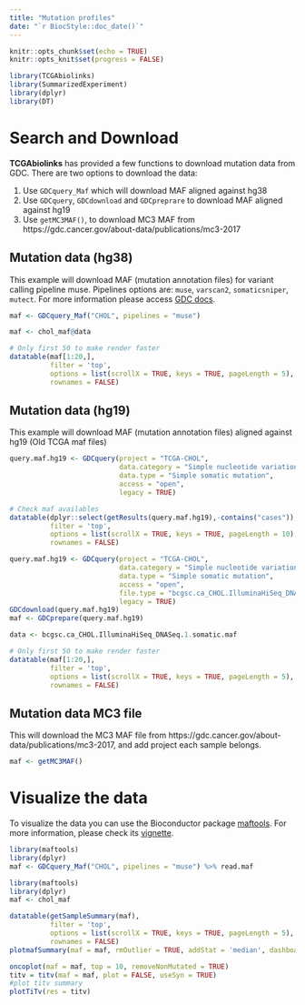 ```yaml
---
title: "Mutation profiles"
date: "`r BiocStyle::doc_date()`"
---
```


```r
knitr::opts_chunk$set(echo = TRUE)
knitr::opts_knit$set(progress = FALSE)
```

```r
library(TCGAbiolinks)
library(SummarizedExperiment)
library(dplyr)
library(DT)
```


# Search and Download

**TCGAbiolinks** has provided a few functions to download mutation data from GDC.
There are two options to download the data:

1. Use `GDCquery_Maf` which will download MAF aligned against hg38
2. Use `GDCquery`, `GDCdownload` and `GDCpreprare` to download MAF aligned against hg19
3. Use `getMC3MAF()`, to download MC3 MAF from  https://gdc.cancer.gov/about-data/publications/mc3-2017

## Mutation data (hg38)

This example will download MAF (mutation annotation files) for variant calling pipeline muse.
Pipelines options are: `muse`, `varscan2`, `somaticsniper`, `mutect`. For more information please access
[GDC docs](https://docs.gdc.cancer.gov/Data/Bioinformatics_Pipelines/DNA_Seq_Variant_Calling_Pipeline/).

```r
maf <- GDCquery_Maf("CHOL", pipelines = "muse")
```
```r
maf <- chol_maf@data
```

```r
# Only first 50 to make render faster
datatable(maf[1:20,],
          filter = 'top',
          options = list(scrollX = TRUE, keys = TRUE, pageLength = 5), 
          rownames = FALSE)
```

## Mutation data (hg19)

This example will download MAF (mutation annotation files) aligned against hg19 (Old TCGA maf files)


```r
query.maf.hg19 <- GDCquery(project = "TCGA-CHOL", 
                           data.category = "Simple nucleotide variation", 
                           data.type = "Simple somatic mutation",
                           access = "open", 
                           legacy = TRUE)
```
```r
# Check maf availables
datatable(dplyr::select(getResults(query.maf.hg19),-contains("cases")),
          filter = 'top',
          options = list(scrollX = TRUE, keys = TRUE, pageLength = 10), 
          rownames = FALSE)
```
```r
query.maf.hg19 <- GDCquery(project = "TCGA-CHOL", 
                           data.category = "Simple nucleotide variation", 
                           data.type = "Simple somatic mutation",
                           access = "open", 
                           file.type = "bcgsc.ca_CHOL.IlluminaHiSeq_DNASeq.1.somatic.maf",
                           legacy = TRUE)
GDCdownload(query.maf.hg19)
maf <- GDCprepare(query.maf.hg19)
```

```r
data <- bcgsc.ca_CHOL.IlluminaHiSeq_DNASeq.1.somatic.maf
```
```r
# Only first 50 to make render faster
datatable(maf[1:20,],
          filter = 'top',
          options = list(scrollX = TRUE, keys = TRUE, pageLength = 5), 
          rownames = FALSE)
```


## Mutation data MC3 file

This will download the MC3 MAF file from https://gdc.cancer.gov/about-data/publications/mc3-2017,
and add project each sample belongs.

```r
maf <- getMC3MAF()
```


# Visualize the data
To visualize the data you can use the Bioconductor package [maftools](https://bioconductor.org/packages/release/bioc/html/maftools.html). For more information, please check its [vignette](https://bioconductor.org/packages/release/bioc/vignettes/maftools/inst/doc/maftools.html#rainfall-plots).


```r
library(maftools)
library(dplyr)
maf <- GDCquery_Maf("CHOL", pipelines = "muse") %>% read.maf
```

```r
library(maftools)
library(dplyr)
maf <- chol_maf
```

```r
datatable(getSampleSummary(maf),
          filter = 'top',
          options = list(scrollX = TRUE, keys = TRUE, pageLength = 5), 
          rownames = FALSE)
plotmafSummary(maf = maf, rmOutlier = TRUE, addStat = 'median', dashboard = TRUE)
```
```r
oncoplot(maf = maf, top = 10, removeNonMutated = TRUE)
titv = titv(maf = maf, plot = FALSE, useSyn = TRUE)
#plot titv summary
plotTiTv(res = titv)
```
